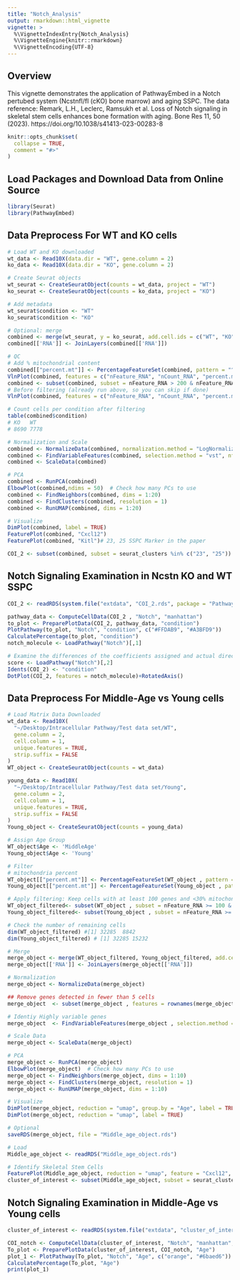 ```yaml
---
title: "Notch_Analysis"
output: rmarkdown::html_vignette
vignette: >
  %\VignetteIndexEntry{Notch_Analysis}
  %\VignetteEngine{knitr::rmarkdown}
  %\VignetteEncoding{UTF-8}
---
```

## Overview
This vignette demonstrates the application of PathwayEmbed in a Notch pertubed system (Ncstnfl/fl (cKO) bone marrow) and aging SSPC. The data reference: Remark, L.H., Leclerc, Ramsukh et al. Loss of Notch signaling in skeletal stem cells enhances bone formation with aging. Bone Res 11, 50 (2023). https://doi.org/10.1038/s41413-023-00283-8

```r
knitr::opts_chunk$set(
  collapse = TRUE,
  comment = "#>"
)
```

## Load Packages and Download Data from Online Source

```r
library(Seurat)
library(PathwayEmbed)
```

## Data Preprocess For WT and KO cells

```r
# Load WT and KO downloaded
wt_data <- Read10X(data.dir = "WT", gene.column = 2)
ko_data <- Read10X(data.dir = "KO", gene.column = 2)

# Create Seurat objects
wt_seurat <- CreateSeuratObject(counts = wt_data, project = "WT")
ko_seurat <- CreateSeuratObject(counts = ko_data, project = "KO")

# Add metadata
wt_seurat$condition <- "WT"
ko_seurat$condition <- "KO"

# Optional: merge
combined <- merge(wt_seurat, y = ko_seurat, add.cell.ids = c("WT", "KO"), project = "WT_vs_KO")
combined[['RNA']] <- JoinLayers(combined[['RNA']])

# QC
# Add % mitochondrial content
combined[["percent.mt"]] <- PercentageFeatureSet(combined, pattern = "^mt-")
VlnPlot(combined, features = c("nFeature_RNA", "nCount_RNA", "percent.mt"), ncol = 3)
combined <- subset(combined, subset = nFeature_RNA > 200 & nFeature_RNA < 2000 & percent.mt < 10)
# Before filtering (already run above, so you can skip if done)
VlnPlot(combined, features = c("nFeature_RNA", "nCount_RNA", "percent.mt"))

# Count cells per condition after filtering
table(combined$condition)
# KO   WT
# 8690 7778

# Normalization and Scale
combined <- NormalizeData(combined, normalization.method = "LogNormalize", scale.factor = 10000)
combined <- FindVariableFeatures(combined, selection.method = "vst", nfeatures = 2000)
combined <- ScaleData(combined)

# PCA
combined <- RunPCA(combined)
ElbowPlot(combined,ndims = 50)  # Check how many PCs to use
combined <- FindNeighbors(combined, dims = 1:20)
combined <- FindClusters(combined, resolution = 1)
combined <- RunUMAP(combined, dims = 1:20)

# Visualize
DimPlot(combined, label = TRUE)
FeaturePlot(combined, "Cxcl12")
FeaturePlot(combined, "Kitl")# 23, 25 SSPC Marker in the paper

COI_2 <- subset(combined, subset = seurat_clusters %in% c("23", "25")) # SSPC
```

## Notch Signaling Examination in Ncstn KO and WT SSPC

```r
COI_2 <- readRDS(system.file("extdata", "COI_2.rds", package = "PathwayEmbed"))
```

```r
pathway_data <- ComputeCellData(COI_2 , "Notch", "manhattan")
to_plot <- PreparePlotData(COI_2, pathway_data, "condition")
PlotPathway(to_plot, "Notch", "condition", c("#FFDAB9", "#A3BFD9"))
CalculatePercentage(to_plot, "condition")
notch_molecule <- LoadPathway("Notch")[,1]

# Examine the differences of the coefficients assigned and actual directions in the perturbation system
score <- LoadPathway("Notch")[,2]
Idents(COI_2) <- "condition"
DotPlot(COI_2, features = notch_molecule)+RotatedAxis()
```

## Data Preprocess For Middle-Age vs Young cells

```r
# Load Matrix Data Downloaded
wt_data <- Read10X(
  "~/Desktop/Intracellular Pathway/Test data set/WT",
  gene.column = 2,
  cell.column = 1,
  unique.features = TRUE,
  strip.suffix = FALSE
)
WT_object <- CreateSeuratObject(counts = wt_data)

young_data <- Read10X(
  "~/Desktop/Intracellular Pathway/Test data set/Young",
  gene.column = 2,
  cell.column = 1,
  unique.features = TRUE,
  strip.suffix = FALSE
)
Young_object <- CreateSeuratObject(counts = young_data)

# Assign Age Group
WT_object$Age <- 'MiddleAge'
Young_object$Age <- 'Young'

# Filter
# mitochondria percent
WT_object[["percent.mt"]] <- PercentageFeatureSet(WT_object , pattern = "^mt-")
Young_object[["percent.mt"]] <- PercentageFeatureSet(Young_object , pattern = "^mt-")

# Apply filtering: Keep cells with at least 100 genes and <30% mitochondrial content
WT_object_filtered<- subset(WT_object , subset = nFeature_RNA >= 100 & percent.mt < 30)
Young_object_filtered<- subset(Young_object , subset = nFeature_RNA >= 100 & percent.mt < 30)

# Check the number of remaining cells
dim(WT_object_filtered) #[1] 32285  8842
dim(Young_object_filtered) # [1] 32285 15232

# Merge
merge_object <- merge(WT_object_filtered, Young_object_filtered, add.cells.id = c('WT', 'Young'))
merge_object[['RNA']] <- JoinLayers(merge_object[['RNA']])

# Normalization
merge_object <- NormalizeData(merge_object)

## Remove genes detected in fewer than 5 cells
merge_object  <- subset(merge_object , features = rownames(merge_object )[Matrix::rowSums(GetAssayData(merge_object , slot = "counts") > 0) > 5])

# Identiy Highly variable genes
merge_object  <- FindVariableFeatures(merge_object , selection.method = "vst", nfeatures = 3000)

# Scale Data
merge_object <- ScaleData(merge_object)

# PCA
merge_object <- RunPCA(merge_object)
ElbowPlot(merge_object)  # Check how many PCs to use
merge_object <- FindNeighbors(merge_object, dims = 1:10)
merge_object <- FindClusters(merge_object, resolution = 1)
merge_object <- RunUMAP(merge_object, dims = 1:10)

# Visualize
DimPlot(merge_object, reduction = "umap", group.by = "Age", label = TRUE)
DimPlot(merge_object, reduction = "umap", label = TRUE)

# Optional
saveRDS(merge_object, file = "Middle_age_object.rds")

# Load
Middle_age_object <- readRDS("Middle_age_object.rds")

# Identify Skeletal Stem Cells
FeaturePlot(Middle_age_object, reduction = "umap", feature = "Cxcl12", order = TRUE) #11 SSPC Marker in the paper
cluster_of_interest <- subset(Middle_age_object, subset = seurat_clusters == 11) 

```

## Notch Signaling Examination in Middle-Age vs Young cells

```r
cluster_of_interest <- readRDS(system.file("extdata", "cluster_of_interest.rds", package = "PathwayEmbed"))
```


```r

COI_notch <- ComputeCellData(cluster_of_interest, "Notch", "manhattan", batch.size = 1000, scale.data = TRUE)
To_plot <- PreparePlotData(cluster_of_interest, COI_notch, "Age")
plot_1 <- PlotPathway(To_plot, "Notch", "Age", c("orange", "#6baed6"))
CalculatePercentage(To_plot, "Age")
print(plot_1)

```
